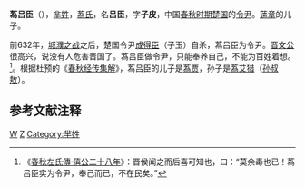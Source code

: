 {{模板:Infobox 先秦人物
|名称= 蒍吕臣
|姓=[[芈姓|芈]]
|氏=蒍
|名=吕臣
|字=
|别名=
|别字=
|谥号=
|时代=春秋
|国家=[[楚国|楚]] 
|身份=楚国令尹
|出生=
|逝世=前529年
|父=[[薳章|薳章]]
|子女=[[蒍贾|蒍贾]]
}}
'''蒍吕臣'''（{{bd|？||？|catIdx=W蒍}}），[[芈姓|芈姓]]，[[蒍氏|蒍氏]]，名'''吕臣'''，字'''子皮'''，中国[[春秋时期|春秋时期]][[楚国|楚国]]的[[令尹|令尹]]。[[薳章|薳章]]的儿子。

前632年，[[城濮之战|城濮之战]]之后，楚国令尹[[成得臣|成得臣]]（子玉）自杀，蒍吕臣为令尹。[[晋文公|晋文公]]很高兴，说没有人危害晋国了。蒍吕臣做令尹，只能奉养自己，不能为百姓着想。<ref>《[[s:春秋左氏傳/僖公|春秋左氏傳·僖公二十八年]]》：晋侯闻之而后喜可知也，曰：“莫余毒也已！蒍吕臣实为令尹，奉己而已，不在民矣。”</ref>。根据杜预的《[[春秋经传集解|春秋经传集解]]》，蒍吕臣的儿子是[[蒍贾|蒍贾]]，孙子是[[蒍艾猎|蒍艾猎]]（[[孙叔敖|孙叔敖]]）。

==参考文献注释==
{{Reflist}}

[[Category:楚国令尹|W]]
[[Category:春秋人|Z]]
[[Category:羋姓|Category:羋姓]]